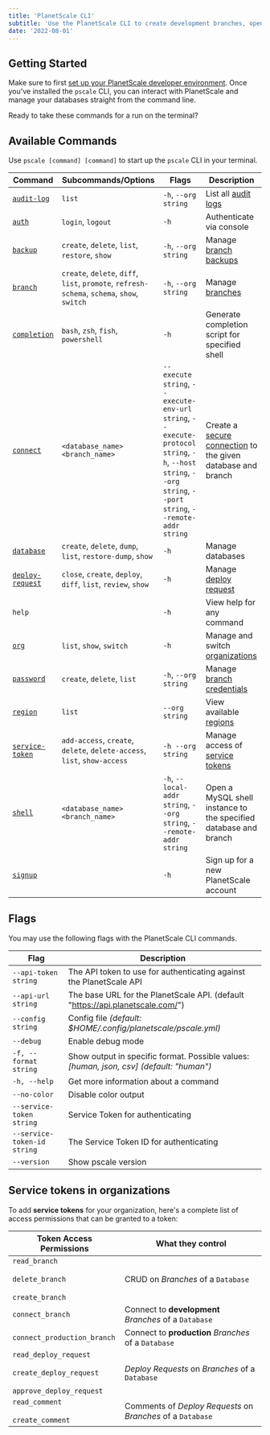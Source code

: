 ```yaml
---
title: 'PlanetScale CLI'
subtitle: 'Use the PlanetScale CLI to create development branches, open deploy requests, and make non-blocking schema changes directly from your terminal.'
date: '2022-08-01'
---
```



## Getting Started

Make sure to first [set up your PlanetScale developer environment](/docs/concepts/planetscale-environment-setup). Once you've installed the `pscale` CLI, you can interact with PlanetScale and manage your databases straight from the command line.

<ImageBlock alt='PlanetScale CLI' src={cli} />

Ready to take these commands for a run on the terminal?

## Available Commands

Use `pscale [command] [command]` to start up the `pscale` CLI in your terminal.

| **Command**      | **Subcommands/Options**   | **Flags** | **Description**                                 |
| ---------------- | ------------------------- | ------- | ------- |
| [`audit-log`](/docs/reference/audit-log)      | `list`                    | `-h`, `--org string` |  List all [audit logs](/docs/concepts/audit-log#review-your-organization-audit-log) |
| [`auth`](/docs/reference/auth)           | `login`, `logout`         | `-h` | Authenticate via console |
| [`backup`](/docs/reference/backup)        | `create`, `delete`, `list`, `restore`, `show` | `-h`, `--org string` | Manage [branch backups](/docs/concepts/back-up-and-restore)|
| [`branch`](/docs/reference/branch)         | `create`, `delete`, `diff`, `list`, `promote`, `refresh-schema`, `schema`, `show`, `switch` | `-h`, `--org string` |Manage [branches](/docs/concepts/branching)|
| [`completion`](/docs/reference/completion)     | `bash`, `zsh`, `fish`, `powershell` | `-h` |Generate completion script for specified shell|
| [`connect`](/docs/reference/connect)        | `<database_name>` `<branch_name>` | `--execute string`, `--execute-env-url string`, `--execute-protocol string`, `-h`, `--host string`, `--org string`, `--port string`, `--remote-addr string` |Create a [secure connection](/docs/tutorials/connect-any-application#connect-using-the-planetscale-proxy) to the given database and branch|
| [`database`](/docs/reference/database)       | `create`, `delete`, `dump`, `list`, `restore-dump`, `show` | `-h` | Manage databases|
| [`deploy-request`](/docs/reference/deploy-request) | `close`, `create`, `deploy`, `diff`, `list`, `review`, `show` | `-h` | Manage [deploy request](/docs/concepts/branching#1-create-a-deploy-request)|
| `help`           |  | `-h` | View help for any command |
| [`org`](/docs/reference/org)            | `list`, `show`, `switch`   | `-h` | Manage and switch [organizations](/docs/concepts/access-control)|
| [`password`](/docs/reference/password)       | `create`, `delete`, `list`   | `-h`, `--org string`| Manage [branch credentials](/docs/concepts/connection-strings) |
| [`region`](/docs/reference/region)         | `list`        | `--org string` | View available [regions](/docs/concepts/regions)|
| [`service-token`](/docs/reference/service-token)  | `add-access`, `create`, `delete`, `delete-access`, `list`, `show-access` | `-h --org string` | Manage access of [service tokens](/docs/concepts/service-tokens) |
| [`shell`](/docs/reference/shell)          | `<database_name>` `<branch_name>`  |`-h`, `--local-addr string`, `--org string`, `--remote-addr string` | Open a MySQL shell instance to the specified database and branch|
| [`signup`](/docs/reference/signup)         |        | `-h` | Sign up for a new PlanetScale account |

## Flags

You may use the following flags with the PlanetScale CLI commands.

| **Flag**                      | **Description**                                                                         |
| ----------------------------- | --------------------------------------------------------------------------------------- |
| `--api-token string`          | The API token to use for authenticating against the PlanetScale API                     |
| `--api-url string`            | The base URL for the PlanetScale API. (default "https://api.planetscale.com/")          |
| `--config string`             | Config file _(default: $HOME/.config/planetscale/pscale.yml)_                           |
| `--debug`                     | Enable debug mode                                                                       |
| `-f, --format string`         | Show output in specific format. Possible values: _[human, json, csv] (default: "human")_ |
| `-h, --help`                  | Get more information about a command                                                    |
| `--no-color`                  | Disable color output                                                                    |
| `--service-token string`      | Service Token for authenticating                                                        |
| `--service-token-id string`   | The Service Token ID for authenticating                                                 |
| `--version`                   | Show pscale version                                                                     |

## Service tokens in organizations

To add **service tokens** for your organization, here's a complete list of access permissions that can be granted to a token:

| **Token Access Permissions**                                                                 | **What they control**                                       |
| -------------------------------------------------------------------------------------------- | ----------------------------------------------------------- |
| `read_branch` <br/><br/> `delete_branch` <br/><br/> `create_branch`                          | CRUD on _Branches_ of a `Database`                          |
| `connect_branch`                                                                             | Connect to **development** _Branches_ of a `Database`       |
| `connect_production_branch`                                                                  | Connect to **production** _Branches_ of a `Database`        |
| `read_deploy_request` <br/><br/> `create_deploy_request` <br/><br/> `approve_deploy_request` | _Deploy Requests_ on _Branches_ of a `Database`             |
| `read_comment` <br/><br/> `create_comment`                                                   | Comments of _Deploy Requests_ on _Branches_ of a `Database` |
